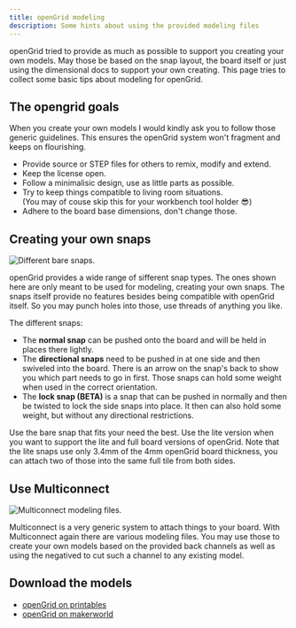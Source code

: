 ```yaml
---
title: openGrid modeling
description: Some hints about using the provided modeling files
---
```


openGrid tried to provide as much as possible to support you creating your own models. May those
be based on the snap layout, the board itself or just using the dimensional docs to support your
own creating. This page tries to collect some basic tips about modeling for openGrid.

## The opengrid goals

When you create your own models I would kindly ask you to follow those generic guidelines. This ensures
the openGrid system won't fragment and keeps on flourishing.

* Provide source or STEP files for others to remix, modify and extend.
* Keep the license open.
* Follow a minimalisic design, use as little parts as possible.
* Try to keep things compatible to living room situations.  
  (You may of couse skip this for your workbench tool holder 😎)
* Adhere to the board base dimensions, don't change those.

## Creating your own snaps

<Image src={opengridBaseSnapsImage} alt="Different bare snaps." />

openGrid provides a wide range of sifferent snap types. The ones shown here are only meant to be
used for modeling, creating your own snaps. The snaps itself provide no features besides being
compatible with openGrid itself. So you may punch holes into those, use threads of anything you like.

The different snaps:
* The **normal snap** can be pushed onto the board and will be held in places there lightly.
* The **directional snaps** need to be pushed in at one side and then swiveled into the board. There is
  an arrow on the snap's back to show you which part needs to go in first. Those snaps can hold some weight
  when used in the correct orientation.
* The **lock snap (BETA)** is a snap that can be pushed in normally and then be twisted to lock the side
  snaps into place. It then can also hold some weight, but without any directional restrictions.
  
Use the bare snap that fits your need the best. Use the lite version when you want to support the lite and
full board versions of openGrid. Note that the lite snaps use only 3.4mm of the 4mm openGrid board thickness, you can attach two of those into the same full tile from both sides.

## Use Multiconnect

<Image src={multiconnectModelingImage} alt="Multiconnect modeling files." />

Multiconnect is a very generic system to attach things to your board. With Multiconnect again there are
various modeling files. You may use those to create your own models based on the provided back channels
as well as using the negatived to cut such a channel to any existing model.

## Download the models

* [openGrid on printables](https://www.printables.com/model/1214361-opengrid-walldesk-mounting-framework-and-ecosystem)
* [openGrid on makerworld](https://makerworld.com/en/models/1179191-opengrid-wall-desk-mounting-framework-ecosystem)
